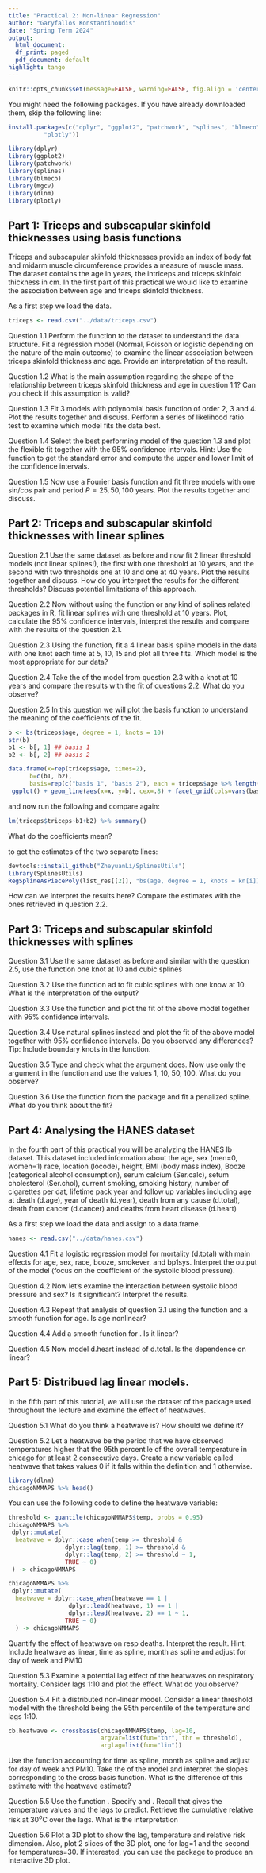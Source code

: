 ```yaml
---
title: "Practical 2: Non-linear Regression"
author: "Garyfallos Konstantinoudis"
date: "Spring Term 2024"
output:
  html_document:
  df_print: paged
  pdf_document: default
highlight: tango
---
```



```r
knitr::opts_chunk$set(message=FALSE, warning=FALSE, fig.align = 'center')
```

You might need the following packages. If you have already downloaded them, skip the following line:

```r
install.packages(c("dplyr", "ggplot2", "patchwork", "splines", "blmeco", "mgcv", "dlnm",
          "plotly"))
```

```r
library(dplyr)
library(ggplot2)
library(patchwork)
library(splines)
library(blmeco)
library(mgcv)
library(dlnm)
library(plotly)
```

## Part 1: Triceps and subscapular skinfold thicknesses using basis functions

Triceps and subscapular skinfold thicknesses provide an index of body fat and midarm muscle circumference provides a measure of muscle mass. The dataset \texttt{triceps.csv} contains the age in years, the intriceps and triceps skinfold thickness in cm. In the first part of this practical we would like to examine the association between age and triceps skinfold thickness.

As a first step we load the data.
```r
triceps <- read.csv("../data/triceps.csv")
```

Question 1.1
Perform the \texttt{head()} function to the dataset to understand the data structure. Fit a regression model (Normal, Poisson or logistic depending on the nature of the main outcome) to examine the linear association between triceps skinfold thickness and age. Provide an interpretation of the result.

Question 1.2
What is the main assumption regarding the shape of the relationship between triceps skinfold thickness and age in question 1.1? Can you check if this assumption is valid?


Question 1.3
Fit 3 models with polynomial basis function of order 2, 3 and 4. Plot the results together and discuss. Perform a series of likelihood ratio test to examine which model fits the data best.


Question 1.4
Select the best performing model of the question 1.3 and plot the flexible fit together with the 95% confidence intervals. Hint: Use the function \texttt{predict()} to get the standard error and compute the upper and lower limit of the confidence intervals.


Question 1.5
Now use a Fourier basis function and fit three models with one sin/cos pair and period $P=25,50,100$ years. Plot the results together and discuss.


## Part 2: Triceps and subscapular skinfold thicknesses with linear splines

Question 2.1
Use the same dataset as before and now fit 2 linear threshold models (not linear splines!), the first with one threshold at 10 years, and the second with two thresholds one at 10 and one at 40 years. Plot the results together and discuss. How do you interpret the results for the different thresholds? Discuss potential limitations of this approach.


Question 2.2
Now without using the \texttt{bs()} function or any kind of splines related packages in R, fit linear splines with one threshold at 10 years. Plot, calculate the 95% confidence intervals, interpret the results and compare with the results of the question 2.1.


Question 2.3
Using the \texttt{bs()} function, fit a 4 linear basis spline models in the data with one knot each time at 5, 10, 15 and plot all three fits. Which model is the most appropriate for our data?


Question 2.4
Take the \texttt{summary()} of the model from question 2.3 with a knot at 10 years and compare the results with the \texttt{lm()} fit of questions 2.2. What do you observe?


Question 2.5
In this question we will plot the basis function to understand the meaning of the coefficients of the \texttt{bs()} fit.
```r
b <- bs(triceps$age, degree = 1, knots = 10)
str(b)
b1 <- b[, 1] ## basis 1
b2 <- b[, 2] ## basis 2

data.frame(x=rep(triceps$age, times=2),
      b=c(b1, b2),
      basis=rep(c("basis 1", "basis 2"), each = triceps$age %>% length())) %>%
 ggplot() + geom_line(aes(x=x, y=b), cex=.8) + facet_grid(cols=vars(basis)) + theme_bw()
```

and now run the following and compare again:
```r
lm(triceps$triceps~b1+b2) %>% summary()
```

What do the \texttt{ bs()} coefficients mean?

to get the estimates of the two separate lines:
```r
devtools::install_github("ZheyuanLi/SplinesUtils")
library(SplinesUtils)
RegSplineAsPiecePoly(list_res[[2]], "bs(age, degree = 1, knots = kn[i])", shift = FALSE)
```

How can we interpret the results here? Compare the estimates with the ones retrieved in question 2.2.


## Part 3: Triceps and subscapular skinfold thicknesses with splines

Question 3.1
Use the same dataset as before and similar with the question 2.5, use the function \texttt{bs()} one knot at 10 and cubic splines


Question 3.2
Use the \texttt{lm()} function ad \texttt{bs()} to fit cubic splines with one know at 10. What is the interpretation of the \texttt{summary()} output?


Question 3.3
Use the function \texttt{predict()} and plot the fit of the above model together with 95% confidence intervals.


Question 3.4
Use natural splines instead and plot the fit of the above model together with 95% confidence intervals. Do you observed any differences? Tip: Include boundary knots in the \texttt{bs()} function.


Question 3.5
Type \texttt{?ns} and check what the \texttt{df()} argument does. Now use only the argument \texttt{df()} in the \texttt{ns()} function and use the values 1, 10, 50, 100. What do you observe?


Question 3.6
Use the function \texttt{gam()} from the \texttt{mgcv} package and fit a penalized spline. What do you think about the fit?


## Part 4: Analysing the HANES dataset

In the fourth part of this practical you will be analyzing the HANES lb dataset. This dataset included information about the age, sex (men=0, women=1) race, location (locode), height, BMI (body mass index), Booze (categorical alcohol consumption), serum calcium (Ser.calc), setum cholesterol (Ser.chol), current smoking, smoking history, number of cigarettes per dat, lifetime pack year and follow up variables including age at death (d.age), year of death (d.year), death from any cause (d.total), death from cancer (d.cancer) and deaths from heart disease (d.heart)

As a first step we load the data and assign \texttt{hanes} to a data.frame.
```r
hanes <- read.csv("../data/hanes.csv")
```


Question 4.1
Fit a logistic regression model for mortality (d.total) with main effects for age, sex, race, booze, smokever, and bp1sys. Interpret the output of the model (focus on the coefficient of the systolic blood pressure).


Question 4.2
Now let's examine the interaction between systolic blood pressure and sex? Is it significant? Interpret the results.


Question 4.3
Repeat that analysis of question 3.1 using the \texttt{gam()} function and a smooth function for age. Is age nonlinear?


Question 4.4
Add a smooth function for \texttt{ser.chol}. Is it linear?


Question 4.5
Now model d.heart instead of d.total. Is the dependence on \texttt{ser.chol} linear?


## Part 5: Distribued lag linear models.

In the fifth part of this tutorial, we will use the \texttt{chicago} dataset of the \texttt{dlnm} package used throughout the lecture and examine the effect of heatwaves.

Question 5.1
What do you think a heatwave is? How should we define it?


Question 5.2
Let a heatwave be the period that we have observed temperatures higher that the 95th percentile of the overall temperature
in chicago for at least 2 consecutive days. Create a new variable called heatwave that takes values 0 if it falls within the
definition and 1 otherwise.

```r
library(dlnm)
chicagoNMMAPS %>% head()
```

You can use the following code to define the heatwave variable:

```r
threshold <- quantile(chicagoNMMAPS$temp, probs = 0.95)
chicagoNMMAPS %>%
 dplyr::mutate(
  heatwave = dplyr::case_when(temp >= threshold &
                dplyr::lag(temp, 1) >= threshold &
                dplyr::lag(temp, 2) >= threshold ~ 1,
                TRUE ~ 0)
 ) -> chicagoNMMAPS

chicagoNMMAPS %>%
 dplyr::mutate(
  heatwave = dplyr::case_when(heatwave == 1 |
                 dplyr::lead(heatwave, 1) == 1 |
                 dplyr::lead(heatwave, 2) == 1 ~ 1,
                TRUE ~ 0)
  ) -> chicagoNMMAPS
```

Quantify the effect of heatwave on resp deaths. Interpret the result. Hint: Include heatwave as linear, time as spline, month as spline and adjust for day of week and PM10


Question 5.3
Examine a potential lag effect of the heatwaves on respiratory mortality. Consider lags 1:10 and plot the effect. What do you observe?


Question 5.4
Fit a distributed non-linear model. Consider a linear threshold model with the threshold being the 95th percentile of the temperature and lags 1:10.

```r
cb.heatwave <- crossbasis(chicagoNMMAPS$temp, lag=10,
                          argvar=list(fun="thr", thr = threshold),
                          arglag=list(fun="lin"))
```

Use the function \texttt{gam()} accounting for time as spline, month as spline and adjust for day of week and PM10. Take the \texttt{summary()} of the model and interpret the slopes corresponding to the cross basis function. What is the difference of this estimate with the heatwave estimate?

Question 5.5
Use the function \texttt{crosspred()}. Specify \texttt{at=-20:30} and \texttt{bylag=1}. Recall that \texttt{at} gives the temperature values and \texttt{bylag} the lags to predict. Retrieve the cumulative relative risk at 30$^o$C over the lags. What is the interpretation

Question 5.6
Plot a 3D plot to show the lag, temperature and relative risk dimension. Also, plot 2 slices of the 3D plot, one for lag=1 and the second for temperatures=30. If interested, you can use the \texttt{plotly} package to produce an interactive 3D plot.

<!--
require(knitr)
require(markdown)
require(rmarkdown)
render("practical1-lm-glm-re.Rmd")
-->

